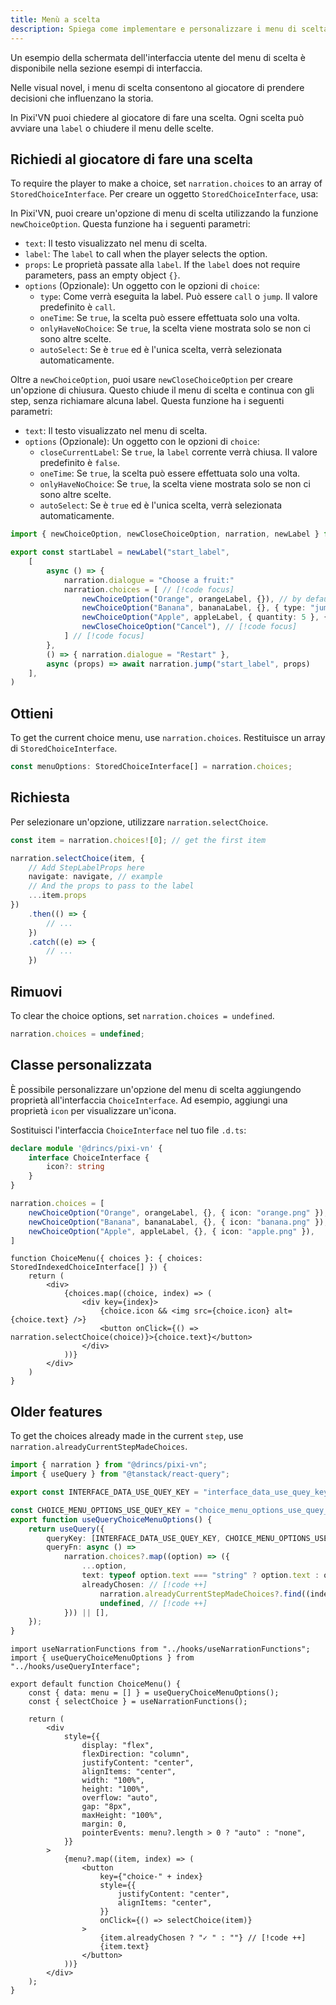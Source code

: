 ```yaml
---
title: Menù a scelta
description: Spiega come implementare e personalizzare i menu di scelta interattivi in Pixi'VN, consentendo ai giocatori di prendere decisioni che influenzano la storia.
---
```



<Callout title="UI screen" type="info">

Un esempio della schermata dell'interfaccia utente del menu di scelta è disponibile nella sezione <DynamicLink href="/start/interface-examples#choice-menu">esempi di interfaccia</DynamicLink>.

</Callout>

Nelle visual novel, i menu di scelta consentono al giocatore di prendere decisioni che influenzano la storia.

In Pixi'VN puoi chiedere al giocatore di fare una scelta. Ogni scelta può avviare una `label` o chiudere il menu delle scelte.

## Richiedi al giocatore di fare una scelta

To require the player to make a choice, set `narration.choices` to an array of `StoredChoiceInterface`. Per creare un oggetto `StoredChoiceInterface`, usa:

<Accordions>

<Accordion title="newChoiceOption" id="newchoiceoption">

In Pixi'VN, puoi creare un'opzione di menu di scelta utilizzando la funzione `newChoiceOption`.
Questa funzione ha i seguenti parametri:

- `text`: Il testo visualizzato nel menu di scelta.
- `label`: The <DynamicLink href="/start/labels#label">`label`</DynamicLink> to call when the player selects the option.
- `props`: Le proprietà passate alla `label`. If the `label` does not require parameters, pass an empty object `{}`.
- `options` (Opzionale): Un oggetto con le opzioni di `choice`:
  - `type`: Come verrà eseguita la <DynamicLink href="/start/labels-flow#run-a-label">label</DynamicLink>. Può essere `call` o `jump`. Il valore predefinito è `call`.
  - `oneTime`: Se `true`, la scelta può essere effettuata solo una volta.
  - `onlyHaveNoChoice`: Se `true`, la scelta viene mostrata solo se non ci sono altre scelte.
  - `autoSelect`: Se è `true` ed è l'unica scelta, verrà selezionata automaticamente.

</Accordion>

<Accordion title="newCloseChoiceOption" id="newclosechoiceoption">

Oltre a `newChoiceOption`, puoi usare `newCloseChoiceOption` per creare un'opzione di chiusura. Questo chiude il menu di scelta e continua con gli <DynamicLink href="/start/labels">step</DynamicLink>, senza richiamare alcuna <DynamicLink href="/start/labels#label">label</DynamicLink>.
Questa funzione ha i seguenti parametri:

- `text`: Il testo visualizzato nel menu di scelta.
- `options` (Opzionale): Un oggetto con le opzioni di `choice`:
  - `closeCurrentLabel`: Se `true`, la `label` corrente verrà chiusa. Il valore predefinito è `false`.
  - `oneTime`: Se `true`, la scelta può essere effettuata solo una volta.
  - `onlyHaveNoChoice`: Se `true`, la scelta viene mostrata solo se non ci sono altre scelte.
  - `autoSelect`: Se è `true` ed è l'unica scelta, verrà selezionata automaticamente.

</Accordion>

</Accordions>

```ts title="labels/startLabel.ts"
import { newChoiceOption, newCloseChoiceOption, narration, newLabel } from "@drincs/pixi-vn"

export const startLabel = newLabel("start_label",
    [
        async () => {
            narration.dialogue = "Choose a fruit:"
            narration.choices = [ // [!code focus]
                newChoiceOption("Orange", orangeLabel, {}), // by default, the label will be called with "call" // [!code focus]
                newChoiceOption("Banana", bananaLabel, {}, { type: "jump" }), // [!code focus]
                newChoiceOption("Apple", appleLabel, { quantity: 5 }, { type: "call" }), // [!code focus]
                newCloseChoiceOption("Cancel"), // [!code focus]
            ] // [!code focus]
        },
        () => { narration.dialogue = "Restart" },
        async (props) => await narration.jump("start_label", props)
    ],
)
```

<ChoiceMenus />

## Ottieni

To get the current choice menu, use `narration.choices`. Restituisce un array di `StoredChoiceInterface`.

```typescript
const menuOptions: StoredChoiceInterface[] = narration.choices;
```

## Richiesta

Per selezionare un'opzione, utilizzare `narration.selectChoice`.

```typescript
const item = narration.choices![0]; // get the first item

narration.selectChoice(item, {
    // Add StepLabelProps here
    navigate: navigate, // example
    // And the props to pass to the label
    ...item.props
})
    .then(() => {
        // ...
    })
    .catch((e) => {
        // ...
    })
```

## Rimuovi

To clear the choice options, set `narration.choices = undefined`.

```typescript
narration.choices = undefined;
```

## Classe personalizzata

È possibile personalizzare un'opzione del menu di scelta aggiungendo proprietà all'interfaccia `ChoiceInterface`. Ad esempio, aggiungi una proprietà `icon` per visualizzare un'icona.

Sostituisci l'interfaccia `ChoiceInterface` nel tuo file `.d.ts`:

```ts tab="pixi-vn.d.ts"
declare module '@drincs/pixi-vn' {
    interface ChoiceInterface {
        icon?: string
    }
}
```

```ts tab="labels/startLabel.ts"
narration.choices = [
    newChoiceOption("Orange", orangeLabel, {}, { icon: "orange.png" }),
    newChoiceOption("Banana", bananaLabel, {}, { icon: "banana.png" }),
    newChoiceOption("Apple", appleLabel, {}, { icon: "apple.png" }),
]
```

```tsx tab="screens/ChoiceMenu.tsx"
function ChoiceMenu({ choices }: { choices: StoredIndexedChoiceInterface[] }) {
    return (
        <div>
            {choices.map((choice, index) => (
                <div key={index}>
                    {choice.icon && <img src={choice.icon} alt={choice.text} />}
                    <button onClick={() => narration.selectChoice(choice)}>{choice.text}</button>
                </div>
            ))}
        </div>
    )
}
```

## Older features

<Accordions>

<Accordion title="Choices already made" id="choices-already-made">

To get the choices already made in the current `step`, use `narration.alreadyCurrentStepMadeChoices`.

```ts tab="hooks/useQueryInterface.ts"
import { narration } from "@drincs/pixi-vn";
import { useQuery } from "@tanstack/react-query";

export const INTERFACE_DATA_USE_QUEY_KEY = "interface_data_use_quey_key";

const CHOICE_MENU_OPTIONS_USE_QUEY_KEY = "choice_menu_options_use_quey_key";
export function useQueryChoiceMenuOptions() {
    return useQuery({
        queryKey: [INTERFACE_DATA_USE_QUEY_KEY, CHOICE_MENU_OPTIONS_USE_QUEY_KEY],
        queryFn: async () =>
            narration.choices?.map((option) => ({
                ...option,
                text: typeof option.text === "string" ? option.text : option.text.join(" "),
                alreadyChosen: // [!code ++]
                    narration.alreadyCurrentStepMadeChoices?.find((index) => index === option.choiceIndex) !== // [!code ++]
                    undefined, // [!code ++]
            })) || [],
    });
}
```

```tsx tab="screens/ChoiceMenu.tsx"
import useNarrationFunctions from "../hooks/useNarrationFunctions";
import { useQueryChoiceMenuOptions } from "../hooks/useQueryInterface";

export default function ChoiceMenu() {
    const { data: menu = [] } = useQueryChoiceMenuOptions();
    const { selectChoice } = useNarrationFunctions();

    return (
        <div
            style={{
                display: "flex",
                flexDirection: "column",
                justifyContent: "center",
                alignItems: "center",
                width: "100%",
                height: "100%",
                overflow: "auto",
                gap: "8px",
                maxHeight: "100%",
                margin: 0,
                pointerEvents: menu?.length > 0 ? "auto" : "none",
            }}
        >
            {menu?.map((item, index) => (
                <button
                    key={"choice-" + index}
                    style={{
                        justifyContent: "center",
                        alignItems: "center",
                    }}
                    onClick={() => selectChoice(item)}
                >
                    {item.alreadyChosen ? "✓ " : ""} // [!code ++]
                    {item.text}
                </button>
            ))}
        </div>
    );
}
```

<ChoicesAlreadyMade />

</Accordion>

</Accordions>
